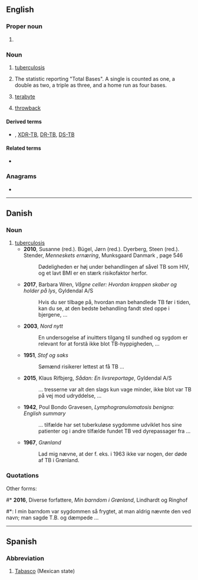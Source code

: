 {{also|tb|Tb|ТВ}}
==English==

===Proper noun===
{{en-proper-noun}}

# {{label|en|sports}} {{abbreviation of|lang=en|Tampa Bay}} {{gloss|a city in Florida}}

===Noun===
{{en-noun|~}}

# {{lb|en|pathology}} [[tuberculosis]]
# {{lb|en|baseball}} The statistic reporting "Total Bases". A single is counted as one, a double as two, a triple as three, and a home run as four bases.
# {{lb|en|electronics|computing}} [[terabyte]]
# [[throwback]]

====Derived terms====
* {{sense|pathology}} {{l|en|MDR-TB}}, [[XDR-TB]], [[DR-TB]], [[DS-TB]]

====Related terms====
* {{sense|pathology}} {{l|en|Mtb}}

===Anagrams===
* {{anagrams|en|BT|Bt|bt}}

----

==Danish==

===Noun===
{{da-noun}}

# [[tuberculosis]]
#* '''2010''', Susanne (red.). Bügel, Jørn (red.). Dyerberg, Steen (red.). Stender, ''Menneskets ernæring'', Munksgaard Danmark {{ISBN|9788762808843}}, page 546
#*: Dødeligheden er høj under behandlingen af såvel TB som HIV, og et lavt BMI er  en stærk risikofaktor herfor.
#* '''2017''', Barbara Wren, ''Vågne celler: Hvordan kroppen skaber og holder på lys'', Gyldendal A/S {{ISBN|9788702228540}}
#*: Hvis du ser  tilbage på, hvordan man behandlede TB før i tiden, kan du se, at den bedste  behandling fandt sted oppe i bjergene, ...
#* '''2003''', ''Nord nytt''
#*: En undersogelse af inuitters tilgang til sundhed  og sygdom er relevant for at forstâ ikke blot TB-hyppigheden, ...
#* '''1951''', ''Stof og saks''
#*: Sømænd risikerer lettest at få TB ...
#* '''2015''', Klaus Rifbjerg, ''Sådan: En livsreportage'', Gyldendal A/S {{ISBN|9788702145663}}
#*: ...  tresserne var alt den slags kun vage minder, ikke blot var TB på vej mod  udryddelse, ...
#* '''1942''', Poul Bondo Gravesen, ''Lymphogranulomatosis benigna: English summary''
#*: ... tilfælde har set tuberkuløse sygdomme  udviklet hos sine patienter og i andre tilfælde fundet TB ved dyrepassager fra  ...
#* '''1967''', ''Grønland''
#*: Lad mig nævne, at der f. eks. i 1963 ikke var nogen, der  døde af TB i Grønland.

===Quotations===
Other forms:
#* '''2016''', Diverse forfattere, ''Min barndom i Grønland'', Lindhardt og Ringhof {{ISBN|9788711683637}}
#*: I min barndom var sygdommen  så frygtet, at man aldrig nævnte den ved navn; man sagde T.B. og dæmpede&nbsp;...

----

==Spanish==

===Abbreviation===
{{rfc-header|Abbreviation}}
{{head|es|abbreviation}}

# [[Tabasco]] (Mexican state)
